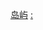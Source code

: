 {{Catnav|頁面分類|地理|地形|岛屿}}
{{Catnav|頁面分類|地理|国家|按國家分類|各國地理}}
{{Catnav|頁面分類|各種主題的頁面分類|按國家分類|各國地理}}
{{Commons category|Islands by country}}
{{Categories by country|nocat}}

[[Category:岛屿|]]
[[Category:各国地形|:]]